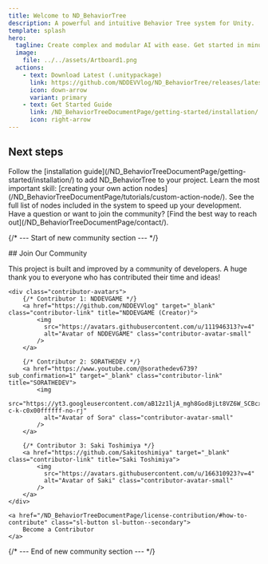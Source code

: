 ```yaml
---
title: Welcome to ND_BehaviorTree
description: A powerful and intuitive Behavior Tree system for Unity.
template: splash
hero:
  tagline: Create complex and modular AI with ease. Get started in minutes!
  image:
    file: ../../assets/Artboard1.png
  actions:
    - text: Download Latest (.unitypackage)
      link: https://github.com/NDDEVVlog/ND_BehaviorTree/releases/latest
      icon: down-arrow
      variant: primary
    - text: Get Started Guide
      link: /ND_BehaviorTreeDocumentPage/getting-started/installation/
      icon: right-arrow
---
```



## Next steps

<CardGrid stagger>
	<Card title="Install the Package" icon="puzzle">
		Follow the [installation guide](/ND_BehaviorTreeDocumentPage/getting-started/installation/) to add ND_BehaviorTree to your project.
	</Card>
	<Card title="Create a Custom Node" icon="add-document">
		Learn the most important skill: [creating your own action nodes](/ND_BehaviorTreeDocumentPage/tutorials/custom-action-node/).
	</Card>
	<Card title="Explore Built-in Nodes" icon="open-book">
		See the full list of nodes included in the system to speed up your development.
	</Card>
	<Card title="Get in Touch" icon="email">
		Have a question or want to join the community? [Find the best way to reach out](/ND_BehaviorTreeDocumentPage/contact/).
	</Card>
</CardGrid>

{/* --- Start of new community section --- */}

<div class="community-section">
	## Join Our Community
	<p>
		This project is built and improved by a community of developers. A huge thank you to everyone who has contributed their time and ideas!
	</p>
	
	<div class="contributor-avatars">
		{/* Contributor 1: NDDEVGAME */}
		<a href="https://github.com/NDDEVVlog" target="_blank" class="contributor-link" title="NDDEVGAME (Creator)">
			<img 
			  src="https://avatars.githubusercontent.com/u/111946313?v=4" 
			  alt="Avatar of NDDEVGAME" class="contributor-avatar-small" 
			/>
		</a>
		
		{/* Contributor 2: SORATHEDEV */}
		<a href="https://www.youtube.com/@sorathedev6739?sub_confirmation=1" target="_blank" class="contributor-link" title="SORATHEDEV">
			<img 
			  src="https://yt3.googleusercontent.com/aB12z1ljA_mgh8God8jLt8VZ6W_SCBcxZ4_0ctOogUyaE4WgPXHo2BjgV9ZbV6frEppP6QCS=s160-c-k-c0x00ffffff-no-rj" 
			  alt="Avatar of Sora" class="contributor-avatar-small" 
			/>
		</a>

		{/* Contributor 3: Saki Toshimiya */}
		<a href="https://github.com/Sakitoshimiya" target="_blank" class="contributor-link" title="Saki Toshimiya">
			<img 
			  src="https://avatars.githubusercontent.com/u/166310923?v=4" 
			  alt="Avatar of Saki" class="contributor-avatar-small" 
			/>
		</a>
	</div>
	
	<a href="/ND_BehaviorTreeDocumentPage/license-contribution/#how-to-contribute" class="sl-button sl-button--secondary">
		Become a Contributor
	</a>
</div>

{/* --- End of new community section --- */}